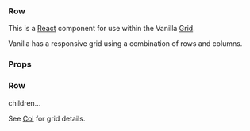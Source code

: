 
<Meta title="Row" component={Row} decorators={[withKnobs]} />

### Row

This is a [React](https://reactjs.org/) component for use within the Vanilla [Grid](https://docs.vanillaframework.io/patterns/grid/).

Vanilla has a responsive grid using a combination of rows and columns.

### Props

<Props of={Row} />

### Row

<Preview>
  <Story name="Default">
    <Row>children...</Row>
  </Story>
</Preview>

See [Col](/#/Col) for grid details.
